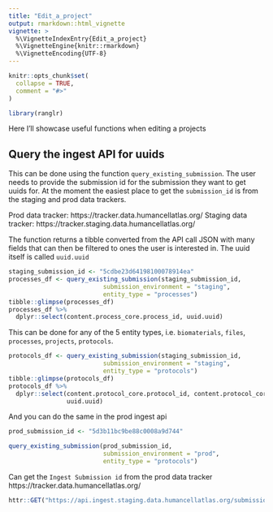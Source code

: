 ```yaml
---
title: "Edit_a_project"
output: rmarkdown::html_vignette
vignette: >
  %\VignetteIndexEntry{Edit_a_project}
  %\VignetteEngine{knitr::rmarkdown}
  %\VignetteEncoding{UTF-8}
---
```


```r
knitr::opts_chunk$set(
  collapse = TRUE,
  comment = "#>"
)
```

```r
library(ranglr)
```

Here I'll showcase useful functions when editing a projects

## Query the ingest API for uuids

This can be done using the function `query_existing_submission`. The user needs to provide the submission id for the submission they want to get uuids for. At the moment the easiest place to get the `submission_id` is from the staging and prod data trackers.

Prod data tracker: https://tracker.data.humancellatlas.org/
Staging data tracker: https://tracker.staging.data.humancellatlas.org/

The function returns a tibble converted from the API call JSON with many fields that can then be filtered to ones the user is interested in. The uuid itself is called `uuid.uuid`

```r
staging_submission_id <- "5cdbe23d64198100078914ea"
processes_df <- query_existing_submission(staging_submission_id, 
                          submission_environment = "staging", 
                          entity_type = "processes")
tibble::glimpse(processes_df)
processes_df %>%
  dplyr::select(content.process_core.process_id, uuid.uuid)
```

This can be done for any of the 5 entity types, i.e. `biomaterials`, `files`, `processes`, `projects`, `protocols`.

```r
protocols_df <- query_existing_submission(staging_submission_id, 
                          submission_environment = "staging", 
                          entity_type = "protocols")
tibble::glimpse(protocols_df)
protocols_df %>%
  dplyr::select(content.protocol_core.protocol_id, content.protocol_core.protocol_name, 
                uuid.uuid)
```


And you can do the same in the prod ingest api

```r
prod_submission_id <- "5d3b11bc9be88c0008a9d744"

query_existing_submission(prod_submission_id, 
                          submission_environment = "prod", 
                          entity_type = "protocols")
```

Can get the `Ingest Submission id` from the prod data tracker https://tracker.data.humancellatlas.org/

```r
httr::GET("https://api.ingest.staging.data.humancellatlas.org/submissionEnvelopes/5cdbe23d64198100078914ea/processes?size=1000", httr::timeout(360))
```


